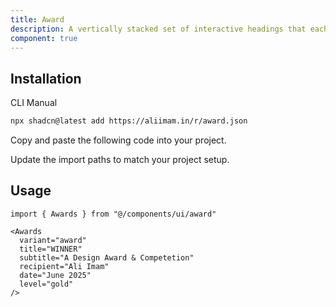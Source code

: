 ```yaml
---
title: Award
description: A vertically stacked set of interactive headings that each reveal a section of content.
component: true
---
```


<ComponentPreview
  name="award-default"
  className="[&_.preview>[data-orientation=vertical]]:sm:max-w-[80%] **:[.preview]:min-h-[400px]"
  description="An accordion with three items"
  align="start"
/>

<ComponentPreview
  name="award-certificate"
  className="[&_.preview>[data-orientation=vertical]]:sm:max-w-[80%] **:[.preview]:min-h-[400px]"
  description="An accordion with three items"
  align="start"
/>

<ComponentPreview
  name="award-stamp"
  className="[&_.preview>[data-orientation=vertical]]:sm:max-w-[80%] **:[.preview]:min-h-[400px]"
  description="An accordion with three items"
  align="start"
/>

<ComponentPreview
  name="award-badge"
  className="[&_.preview>[data-orientation=vertical]]:sm:max-w-[80%] **:[.preview]:min-h-[400px]"
  description="An accordion with three items"
  align="start"
/>

## Installation

<CodeTabs>

<TabsList>
  <TabsTrigger value="cli">CLI</TabsTrigger>
  <TabsTrigger value="manual">Manual</TabsTrigger>
</TabsList>

<TabsContent value="cli">

```bash
npx shadcn@latest add https://aliimam.in/r/award.json
```

</TabsContent>

<TabsContent value="manual">

<Steps>

<Step>Copy and paste the following code into your project.</Step>

<ComponentSource name="award" title="components/ui/award.tsx" />

<Step>Update the import paths to match your project setup.</Step>

</Steps>

</TabsContent>

</CodeTabs>

## Usage

```tsx showLineNumbers
import { Awards } from "@/components/ui/award"
```

```tsx showLineNumbers
<Awards
  variant="award"
  title="WINNER"
  subtitle="A Design Award & Competetion"
  recipient="Ali Imam"
  date="June 2025"
  level="gold"
/>
```
 